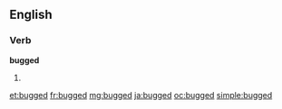 ==English==

===Verb===
'''bugged'''

# {{past of|[[bug#Verb|bug]]}}

[[et:bugged]]
[[fr:bugged]]
[[mg:bugged]]
[[ja:bugged]]
[[oc:bugged]]
[[simple:bugged]]